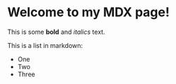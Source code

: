 
# Welcome to my MDX page!
 
This is some **bold** and _italics_ text.
 
This is a list in markdown:
 
- One
- Two
- Three

<Foo/>